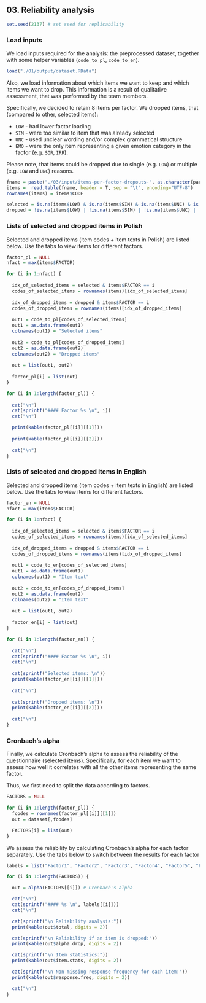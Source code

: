 ## 03. Reliability analysis

```r
set.seed(2137) # set seed for replicability
```

### Load inputs

We load inputs required for the analysis: the preprocessed dataset, together with some helper variables (`code_to_pl`, `code_to_en`).

``` r
load("./01/output/dataset.RData")
```

Also, we load information about which items we want to keep and which items we want to drop. This information is a result of qualitative assessment, that was performed by the team members.

Specifically, we decided to retain 8 items per factor. We dropped items, that (compared to other, selected items):

* `LOW` - had lower factor loading
* `SIM` - were too similar to item that was already selected
* `UNC` - used unclear wording and/or complex grammatical structure
* `EMO` - were the only item representing a given emotion category in the factor (e.g. `SOR`, `IRR`).

Please note, that items could be dropped due to single (e.g. `LOW`) or multiple (e.g. `LOW` and `UNC`) reasons.

``` r
fname = paste("./03/input/items-per-factor-dropouts-", as.character(params$factors),".tsv", sep="")
items =  read.table(fname, header = T, sep = "\t", encoding="UTF-8")
rownames(items) = items$CODE

selected = is.na(items$LOW) & is.na(items$SIM) & is.na(items$UNC) & is.na(items$EMO)
dropped = !is.na(items$LOW) | !is.na(items$SIM) | !is.na(items$UNC) | !is.na(items$EMO)
```

### Lists of selected and dropped items in Polish {.tabset}

Selected and dropped items (item codes + item texts in Polish) are listed below. Use the tabs to view items for different factors.

``` r
factor_pl = NULL
nfact = max(items$FACTOR)

for (i in 1:nfact) {
  
  idx_of_selected_items = selected & items$FACTOR == i
  codes_of_selected_items = rownames(items)[idx_of_selected_items]
  
  idx_of_dropped_items = dropped & items$FACTOR == i
  codes_of_dropped_items = rownames(items)[idx_of_dropped_items]
  
  out1 = code_to_pl[codes_of_selected_items]
  out1 = as.data.frame(out1)
  colnames(out1) = "Selected items"
  
  out2 = code_to_pl[codes_of_dropped_items]
  out2 = as.data.frame(out2)
  colnames(out2) = "Dropped items"
  
  out = list(out1, out2)
  
  factor_pl[i] = list(out)
}
```

``` r
for (i in 1:length(factor_pl)) {
  
  cat("\n")
  cat(sprintf("#### Factor %s \n", i))
  cat("\n")

  print(kable(factor_pl[[i]][[1]]))
  
  print(kable(factor_pl[[i]][[2]]))
  
  cat("\n")
}
```

### Lists of selected and dropped items in English {.tabset}

Selected and dropped items (item codes + item texts in English) are listed below. Use the tabs to view items for different factors.

``` r
factor_en = NULL
nfact = max(items$FACTOR)

for (i in 1:nfact) {
  
  idx_of_selected_items = selected & items$FACTOR == i
  codes_of_selected_items = rownames(items)[idx_of_selected_items]
  
  idx_of_dropped_items = dropped & items$FACTOR == i
  codes_of_dropped_items = rownames(items)[idx_of_dropped_items]
  
  out1 = code_to_en[codes_of_selected_items]
  out1 = as.data.frame(out1)
  colnames(out1) = "Item text"
  
  out2 = code_to_en[codes_of_dropped_items]
  out2 = as.data.frame(out2)
  colnames(out2) = "Item text"
  
  out = list(out1, out2)
  
  factor_en[i] = list(out)
}
```

``` r
for (i in 1:length(factor_en)) {
  
  cat("\n")
  cat(sprintf("#### Factor %s \n", i))
  cat("\n")
  
  cat(sprintf("Selected items: \n"))
  print(kable(factor_en[[i]][[1]]))
  
  cat("\n")
  
  cat(sprintf("Dropped items: \n"))
  print(kable(factor_en[[i]][[2]]))
  
  cat("\n")
}
```

### Cronbach's alpha {.tabset}

Finally, we calculate Cronbach's alpha to assess the reliability of the questionnaire (selected items). Specifically, for each item we want to assess how well it correlates with all the other items representing the same factor.

Thus, we first need to split the data according to factors.

``` r
FACTORS = NULL

for (i in 1:length(factor_pl)) {
  fcodes = rownames(factor_pl[[i]][[1]])
  out = dataset[,fcodes]

  FACTORS[i] = list(out)
}
```

We assess the reliability by calculating Cronbach's alpha for each factor separately. Use the tabs below to switch between the results for each factor

``` r
labels = list("Factor1", "Factor2", "Factor3", "Factor4", "Factor5", "Factor6", "Factor7")

for (i in 1:length(FACTORS)) {

  out = alpha(FACTORS[[i]]) # Cronbach's alpha

  cat("\n")
  cat(sprintf("#### %s \n", labels[[i]]))
  cat("\n")

  cat(sprintf("\n Reliability analysis:"))
  print(kable(out$total, digits = 2))

  cat(sprintf("\n Reliability if an item is dropped:"))
  print(kable(out$alpha.drop, digits = 2))

  cat(sprintf("\n Item statistics:"))
  print(kable(out$item.stats, digits = 2))

  cat(sprintf("\n Non missing response frequency for each item:"))
  print(kable(out$response.freq, digits = 2))

  cat("\n")
}
```
